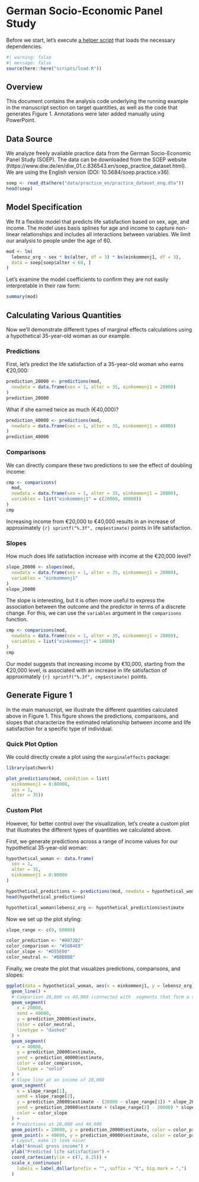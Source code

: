 # German Socio-Economic Panel Study

Before we start, let's execute [a helper script](https://github.com/j-rohrer/marginal-psych/blob/main/scripts/load.R) that loads the necessary dependencies.

```r
#| warning: false
#| message: false
source(here::here("scripts/load.R"))
```

## Overview

This document contains the analysis code underlying the running example in the manuscript section on target quantities, as well as the code that generates Figure 1.
Annotations were later added manually using PowerPoint.

## Data Source

We analyze freely available practice data from the German Socio-Economic Panel Study (SOEP). The data can be downloaded from the SOEP website (https://www.diw.de/en/diw_01.c.836543.en/soep_practice_dataset.html). We are using the English version (DOI: 10.5684/soep.practice.v36).

```r
soep <- read_dta(here("data/practice_en/practice_dataset_eng.dta"))
head(soep)
```

## Model Specification

We fit a flexible model that predicts life satisfaction based on sex, age, and income. The model uses basis splines for age and income to capture non-linear relationships and includes all interactions between variables. We limit our analysis to people under the age of 60.

```r
mod <- lm(
  lebensz_org ~ sex * bs(alter, df = 3) * bs(einkommenj1, df = 3),
  data = soep[soep$alter < 60, ]
)
```

Let's examine the model coefficients to confirm they are not easily interpretable in their raw form:

```r
summary(mod)
```

## Calculating Various Quantities

Now we'll demonstrate different types of marginal effects calculations using a hypothetical 35-year-old woman as our example.

### Predictions

First, let's predict the life satisfaction of a 35-year-old woman who earns €20,000:

```r
prediction_20000 <- predictions(mod, 
  newdata = data.frame(sex = 1, alter = 35, einkommenj1 = 20000)
)
prediction_20000
```

What if she earned twice as much (€40,000)?

```r
prediction_40000 <- predictions(mod,
  newdata = data.frame(sex = 1, alter = 35, einkommenj1 = 40000)
)
prediction_40000
```

### Comparisons

We can directly compare these two predictions to see the effect of doubling income:

```r
cmp <- comparisons(
  mod,
  newdata = data.frame(sex = 1, alter = 35, einkommenj1 = 20000),
  variables = list("einkommenj1" = c(20000, 40000))
)
cmp
```

Increasing income from €20,000 to €40,000 results in an increase of approximately `{r} sprintf("%.3f", cmp$estimate)` points in life satisfaction.

### Slopes

How much does life satisfaction increase with income at the €20,000 level?

```r
slope_20000 <- slopes(mod,
  newdata = data.frame(sex = 1, alter = 35, einkommenj1 = 20000),
  variables = "einkommenj1"
)
slope_20000
```

The slope is interesting, but it is often more useful to express the association between the outcome and the predictor in terms of a discrete change. For this, we can use the `variables` argument in the `comparisons` function.

```r
cmp <- comparisons(mod,
  newdata = data.frame(sex = 1, alter = 35, einkommenj1 = 20000),
  variables = list("einkommenj1" = 10000)
)
cmp
```

Our model suggests that increasing income by €10,000, starting from the €20,000 level, is associated with an increase in life satisfaction of approximately `{r} sprintf("%.3f", cmp$estimate)` points.

## Generate Figure 1

In the main manuscript, we illustrate the different quantities calculated above in Figure 1. This figure shows the predictions, comparisons, and slopes that characterize the estimated relationship between income and life satisfaction for a specific type of individual.

### Quick Plot Option

We could directly create a plot using the `marginaleffects` package:

```r
library(patchwork)

plot_predictions(mod, condition = list(
  einkommenj1 = 0:80000,
  sex = 1,
  alter = 35))
```

### Custom Plot

However, for better control over the visualization, let's create a custom plot that illustrates the different types of quantities we calculated above.

First, we generate predictions across a range of income values for our hypothetical 35-year-old woman:

```r
hypothetical_woman <- data.frame(
  sex = 1,
  alter = 35,
  einkommenj1 = 0:80000
)

hypothetical_predictions <- predictions(mod, newdata = hypothetical_woman)
head(hypothetical_predictions)

hypothetical_woman$lebensz_org <- hypothetical_predictions$estimate
```

Now we set up the plot styling:

```r
slope_range <- c(0, 60000)

color_prediction <- "#0072B2"
color_comparison <- "#56B4E9"
color_slope <- "#D55E00"
color_neutral <- "#BBBBBB"
```

Finally, we create the plot that visualizes predictions, comparisons, and slopes:

```r
ggplot(data = hypothetical_woman, aes(x = einkommenj1, y = lebensz_org)) +
  geom_line() +
  # Comparison 20,000 vs 40,000 (connected with  segments that form a slope triangle)
  geom_segment(
    x = 20000,
    xend = 40000,
    y = prediction_20000$estimate,
    color = color_neutral,
    linetype = "dashed"
  ) +
  geom_segment(
    x = 40000,
    y = prediction_20000$estimate,
    yend = prediction_40000$estimate,
    color = color_comparison,
    linetype = "solid"
  ) +
  # Slope line at an income of 20,000
  geom_segment(
    x = slope_range[1],
    xend = slope_range[2],
    y = prediction_20000$estimate - (20000 - slope_range[1]) * slope_20000$estimate,
    yend = prediction_20000$estimate + (slope_range[2] - 20000) * slope_20000$estimate,
    color = color_slope
  ) +
  # Predictions at 20,000 and 40,000
  geom_point(x = 20000, y = prediction_20000$estimate, color = color_prediction) +
  geom_point(x = 40000, y = prediction_40000$estimate, color = color_prediction) +
  # Layout, make it look nicer
  xlab("Annual gross income") +
  ylab("Predicted life satisfaction") +
  coord_cartesian(ylim = c(7, 8.25)) +
  scale_x_continuous(
    labels = label_dollar(prefix = "", suffix = "€", big.mark = ",")
  )
```





